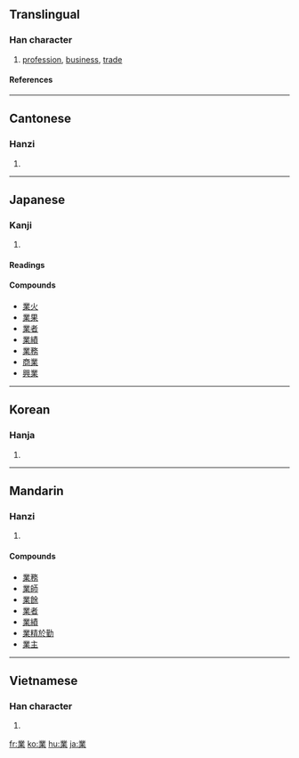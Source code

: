 {{see|业}}

==Translingual==
===Han character===
{{Han char|rn=75|rad=木|as=09|sn=13|four=3290<sub>4</sub>|canj=廿金廿木 (TCTD)}}
# [[profession]], [[business]], [[trade]]
====References====
{{Han ref|kx=0541.050|dkj=15170|dj=0928.140|hdz=21247.070|uh=696D|ud=26989|bh=B77E|bd=46974}}

----
==Cantonese==
===Hanzi===
{{yue-hanzi|jyut=|y=yip6}}
# {{defn|Cantonese}}

----
==Japanese==
===Kanji===
{{ja-kanji|grade=3|rs=木09}}
# {{defn|Japanese}} 
====Readings====
{{ja-readings|on=[[ぎょう]] (gyō), [[ごう]] (gō)|kun=[[わざ]] (waza), [[すでに]] (sudeni)}}

====Compounds====
*[[業火]]
*[[業果]]
*[[業者]]
*[[業績]]
*[[業務]]
*[[商業]]
*[[興業]]

----

==Korean==
===Hanja===
{{ko-hanja|hangeul=업|eumhun=|rv=eop|mr=ŏp|y=ep}}
# {{defn|Korean}}

----
==Mandarin==
===Hanzi===
{{cmn-hanzi|sim=业|pin=[[yè]] ([[ye4]]), [[zhū]] ([[zhu1]])|wg=yeh<sup>4</sup>, chu<sup>1</sup>}}
# {{defn|Mandarin}}

====Compounds====
*[[業務]]
*[[業師]]
*[[業餘]]
*[[業者]]
*[[業績]]
*[[業精於勤]]
*[[業主]]

----
==Vietnamese==
===Han character===
{{vi-hantu|nghiệp}}
# {{defn|Vietnamese}}

[[fr:業]]
[[ko:業]]
[[hu:業]]
[[ja:業]]